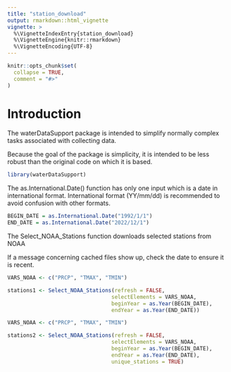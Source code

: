 ```yaml
---
title: "station_download"
output: rmarkdown::html_vignette
vignette: >
  %\VignetteIndexEntry{station_download}
  %\VignetteEngine{knitr::rmarkdown}
  %\VignetteEncoding{UTF-8}
---
```


```r
knitr::opts_chunk$set(
  collapse = TRUE,
  comment = "#>"
)
```

# Introduction

The waterDataSupport package is intended to simplify normally complex tasks
associated with collecting data.

Because the goal of the package is simplicity, it is intended to be less robust
than the original code on which it is based.


```r
library(waterDataSupport)
```

The as.International.Date() function has only one input which is a date in 
international format.  International format (YY/mm/dd) is recommended to avoid 
confusion with other formats.

```r

BEGIN_DATE = as.International.Date("1992/1/1")
END_DATE = as.International.Date("2022/12/1")


```


The Select_NOAA_Stations function downloads selected stations from NOAA

If a message concerning cached files show up, check the date to ensure it is 
recent.

```r


VARS_NOAA <- c("PRCP", "TMAX", "TMIN")

stations1 <- Select_NOAA_Stations(refresh = FALSE,
                                 selectElements = VARS_NOAA,
                                 beginYear = as.Year(BEGIN_DATE),
                                 endYear = as.Year(END_DATE))
```

```r

VARS_NOAA <- c("PRCP", "TMAX", "TMIN")

stations2 <- Select_NOAA_Stations(refresh = FALSE,
                                 selectElements = VARS_NOAA,
                                 beginYear = as.Year(BEGIN_DATE),
                                 endYear = as.Year(END_DATE),
                                 unique_stations = TRUE)


```





